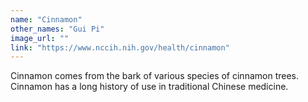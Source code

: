 ```yaml
---
name: "Cinnamon"
other_names: "Gui Pi"
image_url: ""
link: "https://www.nccih.nih.gov/health/cinnamon"
---
```


Cinnamon comes from the bark of various species of cinnamon trees. Cinnamon has a long history of use in traditional Chinese medicine.